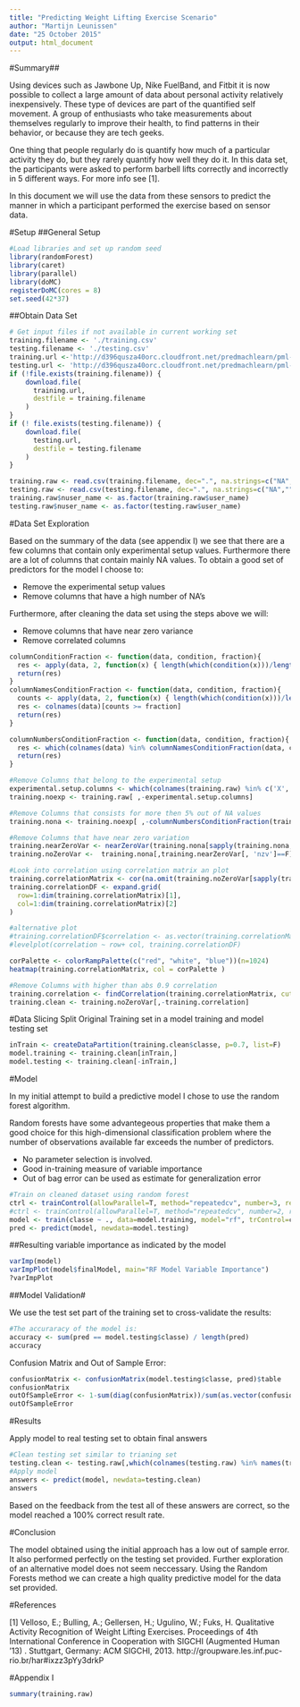 ```yaml
---
title: "Predicting Weight Lifting Exercise Scenario"
author: "Martijn Leunissen"
date: "25 October 2015"
output: html_document
---
```


#Summary##

Using devices such as Jawbone Up, Nike FuelBand, and Fitbit it is now possible to collect a large amount of data about personal activity relatively inexpensively. These type of devices are part of the quantified self movement. A group of enthusiasts who take measurements about themselves regularly to improve their health, to find patterns in their behavior, or because they are tech geeks.

One thing that people regularly do is quantify how much of a particular activity they do, but they rarely quantify how well they do it. In this data set, the participants were asked to perform barbell lifts correctly and incorrectly in 5 different ways. For more info see [1].

In this document we will use the data from these sensors to predict the manner in which a participant performed the exercise based on sensor data. 

#Setup 
##General Setup
```r
#Load libraries and set up random seed
library(randomForest)
library(caret)
library(parallel)
library(doMC)
registerDoMC(cores = 8)
set.seed(42*37)
```

##Obtain Data Set
```r
# Get input files if not available in current working set
training.filename <- './training.csv'
testing.filename <- './testing.csv'
training.url <-'http://d396qusza40orc.cloudfront.net/predmachlearn/pml-training.csv'
testing.url <- 'http://d396qusza40orc.cloudfront.net/predmachlearn/pml-testing.csv'
if (!file.exists(training.filename)) {
    download.file(
      training.url,
      destfile = training.filename
    )
}
if (! file.exists(testing.filename)) {
    download.file(
      testing.url,
      destfile = testing.filename
    )
}

training.raw <- read.csv(training.filename, dec=".", na.strings=c("NA",""), strip.white=T)
testing.raw <- read.csv(testing.filename, dec=".", na.strings=c("NA",""), strip.white=T)
training.raw$nuser_name <- as.factor(training.raw$user_name)
testing.raw$nuser_name <- as.factor(testing.raw$user_name)

```

#Data Set Exploration

Based on the summary of the data (see appendix I) we see that there are a few columns that contain only experimental setup values. Furthermore there are a lot of columns that contain mainly NA values. To obtain a good set of predictors for the model I choose to:

- Remove the experimental setup values
- Remove columns that have a high number of NA's

Furthermore, after cleaning the data set using the steps above we will:

- Remove columns that have near zero variance
- Remove correlated columns

```r
columnConditionFraction <- function(data, condition, fraction){
  res <- apply(data, 2, function(x) { length(which(condition(x)))/length(x) })
  return(res)
}
columnNamesConditionFraction <- function(data, condition, fraction){
  counts <- apply(data, 2, function(x) { length(which(condition(x)))/length(x) })
  res <- colnames(data)[counts >= fraction]
  return(res)
}

columnNumbersConditionFraction <- function(data, condition, fraction){
  res <- which(colnames(data) %in% columnNamesConditionFraction(data, condition, fraction))
  return(res)
}

#Remove Columns that belong to the experimental setup
experimental.setup.columns <- which(colnames(training.raw) %in% c('X', 'raw_timestamp_part_1', 'raw_timestamp_part_2', 'cvtd_timestamp', 'new_window', 'num_window'))
training.noexp <- training.raw[ ,-experimental.setup.columns]

#Remove Columns that consists for more then 5% out of NA values
training.nona <- training.noexp[ ,-columnNumbersConditionFraction(training.noexp, is.na,0.05)]

#Remove Columns that have near zero variation
training.nearZeroVar <- nearZeroVar(training.nona[sapply(training.nona, is.numeric)],saveMetrics=T)
training.noZeroVar <-  training.nona[,training.nearZeroVar[, 'nzv']==F]

#Look into correlation using correlation matrix an plot
training.correlationMatrix <- cor(na.omit(training.noZeroVar[sapply(training.noZeroVar, is.numeric)]))
training.correlationDF <- expand.grid(
  row=1:dim(training.correlationMatrix)[1], 
  col=1:dim(training.correlationMatrix)[2]
)

#alternative plot
#training.correlationDF$correlation <- as.vector(training.correlationMatrix)
#levelplot(correlation ~ row+ col, training.correlationDF)

corPalette <- colorRampPalette(c("red", "white", "blue"))(n=1024)
heatmap(training.correlationMatrix, col = corPalette )

#Remove Columns with higher than abs 0.9 correlation
training.correlation <- findCorrelation(training.correlationMatrix, cutoff = .9, verbose = TRUE)
training.clean <- training.noZeroVar[,-training.correlation]
```


#Data Slicing
Split Original Training set in a model training and model testing set
```r
inTrain <- createDataPartition(training.clean$classe, p=0.7, list=F)
model.training <- training.clean[inTrain,]
model.testing <- training.clean[-inTrain,]
```

#Model

In my initial attempt to build a predictive model I chose to use the random forest algorithm.

Random forests have some advantegeous properties that make them a good choice for this high-dimensional classification problem where the number of observations available far exceeds the number of predictors. 

- No parameter selection is involved. 
- Good in-training measure of variable importance
- Out of bag error can be used as estimate for generalization error

```r
#Train on cleaned dataset using random forest
ctrl <- trainControl(allowParallel=T, method="repeatedcv", number=3, repeats=2)
#ctrl <- trainControl(allowParallel=T, method="repeatedcv", number=2, repeats=1)
model <- train(classe ~ ., data=model.training, model="rf", trControl=ctrl)
pred <- predict(model, newdata=model.testing)
```

##Resulting variable importance as indicated by the model

```r
varImp(model)
varImpPlot(model$finalModel, main="RF Model Variable Importance")
?varImpPlot
```

##Model Validation#

We use the test set part of the training set to cross-validate the results:
```r
#The accuraracy of the model is:
accuracy <- sum(pred == model.testing$classe) / length(pred)
accuracy
```


Confusion Matrix and Out of Sample Error:
```r
confusionMatrix <- confusionMatrix(model.testing$classe, pred)$table
confusionMatrix
outOfSampleError <- 1-sum(diag(confusionMatrix))/sum(as.vector(confusionMatrix))
outOfSampleError
```

#Results

Apply model to real testing set to obtain final answers
```r
#Clean testing set similar to trianing set
testing.clean <- testing.raw[,which(colnames(testing.raw) %in% names(training.clean))]
#Apply model
answers <- predict(model, newdata=testing.clean)
answers
```

Based on the feedback from the test all of these answers are correct, so the model reached a 100% correct result rate. 

#Conclusion

The model obtained using the initial approach has a low out of sample error. It also performed perfectly on the testing set provided. Further exploration of an alternative model does not seem neccessary. Using the Random Forests method we can create a high quality predictive model for the data set provided.

#References

[1] Velloso, E.; Bulling, A.; Gellersen, H.; Ugulino, W.; Fuks, H. Qualitative Activity Recognition of Weight Lifting Exercises. Proceedings of 4th International Conference in Cooperation with SIGCHI (Augmented Human '13) . Stuttgart, Germany: ACM SIGCHI, 2013. http://groupware.les.inf.puc-rio.br/har#ixzz3pYy3drkP

#Appendix I


```r
summary(training.raw)
```
